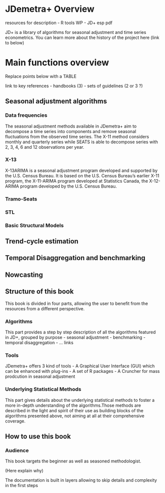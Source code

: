 # JDemetra+ Overview

resources for description 
- R tools WP
- JD+ esp pdf

JD+ is a library of algorithms for seasonal adjustment and time series econometrics.
You can learn more about the history of the project here (link to below)


# Main functions overview

Replace points below with a TABLE

link to key references
- handbooks (3)
- sets of guidelines (2 or 3 ?)

## Seasonal adjustment algorithms

### Data frequencies

The seasonal adjustment methods available in JDemetra+ aim to decompose a time series into components and remove seasonal fluctuations from the observed time series. The X-11 method considers monthly and quarterly series while SEATS is able to decompose series with 2, 3, 4, 6 and 12 observations per year.

### X-13

X-13ARIMA is a seasonal adjustment program developed and supported by the U.S. Census Bureau. It is based on the U.S. Census Bureau's earlier X-11 program, the X-11-ARIMA program developed at Statistics Canada, the X-12-ARIMA program developed by the U.S. Census Bureau.

### Tramo-Seats

### STL

### Basic Structural Models

## Trend-cycle estimation


## Temporal Disaggregation and benchmarking

## Nowcasting

## Structure of this book

This book is divided in four parts, allowing the user to benefit from the resources from a different perspective. 

### Algorithms

This part provides a step by step description of all the algorithms featured in JD+, grouped by purpose 
- seasonal adjustment
- benchmarking
- temporal disaggregation
- ...
links

### Tools

JDemetra+ offers 3 kind of tools
- A Graphical User Interface (GUI) which can be enhanced with plug-ins
- A set of R packages 
- A Cruncher for mass prodcution in seasonal adjustment


### Underlying Statistical Methods

This part gives details about the underlying statistical methods to foster a more in-depth understanding of the algorithms.Those methods are described in the light and spirit of their use as building blocks of the algorithms presented above, not aiming at all at their comprehensive coverage. 

## How to use this book


### Audience 

This book targets the beginner as well as seasoned methodologist.

(Here explain why)

The documentation is built in layers allowing to skip details and complexity in the first steps


